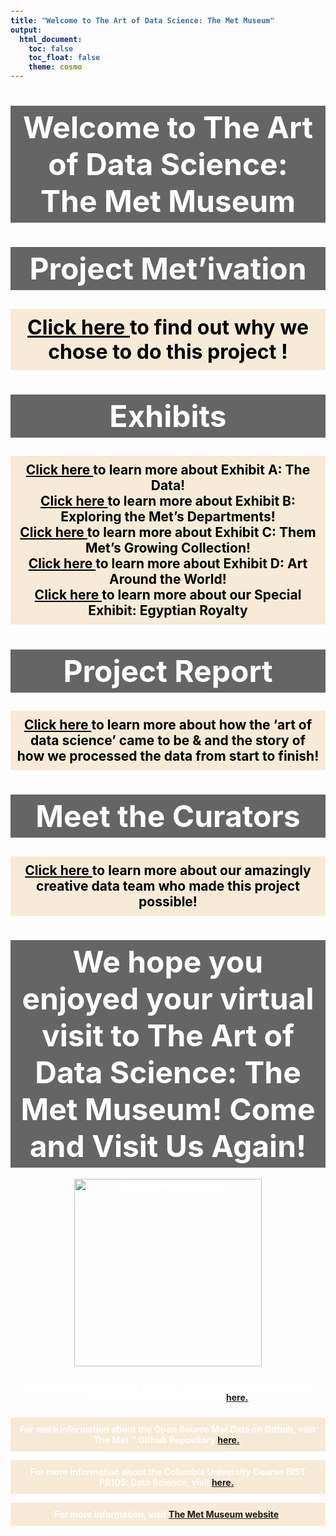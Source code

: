 ```yaml
---
title: "Welcome to The Art of Data Science: The Met Museum"
output: 
  html_document:
    toc: false
    toc_float: false
    theme: cosmo
---
```


<html lang="en">

<head>
    <link rel="stylesheet" href="style.css">
    <title> </title>

  <style type="text/css">
  body {
    color: white;  /* Set the font color to white */
    font-weight: bold;  /* Make the text bold */
  }
  </style>

</head>

  <body>
   <h1></h1> 
  </body>


</html>
<style type="text/css">
  body {
    font-family: 'sans_serif', sans-serif; /* Specify the desired font family */
  }
  
<style type="text/css">
  
  body {
    font-size: 10pt;
    color: white;  
    font-weight: bold;  
  }
  
  .highlight {
            background-color: rgba(0, 0, 0, 0.6);  
            padding: 5px; /* Adjust the padding as needed */
  }
  
  .highlight2 {
            background-color: rgba(244, 223, 190, 0.6);  
            padding: 5px; /* Adjust the padding as needed */
  }

</style>



<center> <h1 class="highlight"> <font size="10"> <b> Welcome to The Art of Data Science: <br> The Met Museum </h1 class="highlight"> </font> 

<center><h1 class="highlight"> <font size="10"> <b> Project Met'ivation </font> </h1 class="highlight">

<center>
  <p>
    <h2 style="background-color: rgba(244, 223, 190, 0.6); padding: 10px; color: black;">
      <font size="6">
        <a href="https://example.com" style="color: black;"> Click here </a> to find out why we chose to do this project !
      </font>
    </h2>
  </p>
</center>
</body>
</html>


<center><h1 class="highlight"> <font size="10"> <b> Exhibits </font> </h1 class="highlight"> 

<left>
  <p>
    <h2 style="background-color: rgba(244, 223, 190, 0.6); padding: 10px; color: black;">
        <a href="https://thecodejennerator.github.io/P8105_Final-Project-2023_jao2195_mm2277_em2195_ak4598_ajt2206/the_data.html" style="color: black;"> Click here </a> to learn more about Exhibit A: The Data! <br>
         <a href="https://thecodejennerator.github.io/P8105_Final-Project-2023_jao2195_mm2277_em2195_ak4598_ajt2206/exploring_departments.html" style="color: black;"> Click here </a> to learn more about Exhibit B: Exploring the Met's Departments! <br>
          <a href="https://thecodejennerator.github.io/P8105_Final-Project-2023_jao2195_mm2277_em2195_ak4598_ajt2206/growing_collection_dashboard.html" style="color: black;"> Click here </a> to learn more about Exhibit C: Them Met's Growing Collection! <br>
           <a href="https://thecodejennerator.github.io/P8105_Final-Project-2023_jao2195_mm2277_em2195_ak4598_ajt2206/around_the_world.html" style="color: black;"> 
      Click here </a> to learn more about Exhibit D: Art Around the World! <br>
           <a href="https://lakerss12.shinyapps.io/shiny_app/" style="color: black;"> Click here </a> to learn more about our Special Exhibit: Egyptian Royalty <br>
      </font>
    </h2>
  </p>
</left>
</body>
</html>


 <!-- Project Report-->
<center> <h1 class="highlight"> <font size="10"> <b> Project Report </font> </h1 class="highlight"> 
<center>
  <p>
    <h2 style="background-color: rgba(244, 223, 190, 0.6); padding: 10px; color: black;">
        <a href="https://thecodejennerator.github.io/P8105_Final-Project-2023_jao2195_mm2277_em2195_ak4598_ajt2206/project_report.html" style="color: black;"> Click here </a> to learn more about how the 'art of data science' came to be & and the story of how we processed the data from start to finish!  
         </font>
    </h2>
  </p>
</center>
</body>
</html>

 <!-- Meet the Curators-->
<center> <h1 class="highlight"> <font size="10"> <b> Meet the Curators </font> </h1 class="highlight"> 
<center>
  <p>
    <h2 style="background-color: rgba(244, 223, 190, 0.6); padding: 10px; color: black;">
        <a href="https://thecodejennerator.github.io/P8105_Final-Project-2023_jao2195_mm2277_em2195_ak4598_ajt2206/curators.html" style="color: black;"> Click here </a> to learn more about our amazingly creative data team who made this project possible!  
      </font>
    </h2>
  </p>
</center>
</body>
</html>
    
  <!-- Page Goodbye-->
<center><h1 class="highlight"> <font size="10"> <b> We hope you enjoyed your virtual visit to The Art of Data Science: The Met Museum! Come and Visit Us Again!  </font> </h1 class="highlight">  </center>
 <body>
   <!-- Some Art Images -->
    <img src="images/greek_statue.jpeg" alt="Description of the image" style="width:     300px; height: auto;">
 
  
   <!-- About The Met -->
   <p style="background-color: (244, 223, 190, 0.6); padding: 10px;">
      For more information about The Met &trade; Art Museum in New York City, visit        The Met &trade; Museum Website 
      <a href="https://www.metmuseum.org/">here.</a>.
   </p>
   </body>

   <!-- About The Met Data -->
   <p style="background-color: rgba(244, 223, 190, 0.6); padding: 10px;">
      For more information about the Open Source Met Data on Github, visit The Met            &trade; Github Repository 
      <a href="https://github.com/metmuseum/openaccess">here.</a>.
   </p>
   </body>
  
   <!-- About The Class P8105-->
   <p style="background-color: rgba(244, 223, 190, 0.6); padding: 10px;"> 
      For more information about the Columbia University Course BIST P8105: Data           Science, visit 
      <a href="https://p8105.com/">here.</a>.
   </p>
   </body>
   

   <!-- Disclaimer Footer Highlight -->
  
  <p style="background-color: rgba(244, 223, 190, 0.6); padding: 10px;">For more information, visit <a href="https://example.com">The Met Museum website</a>.
   </p>
  </body>

</html>
